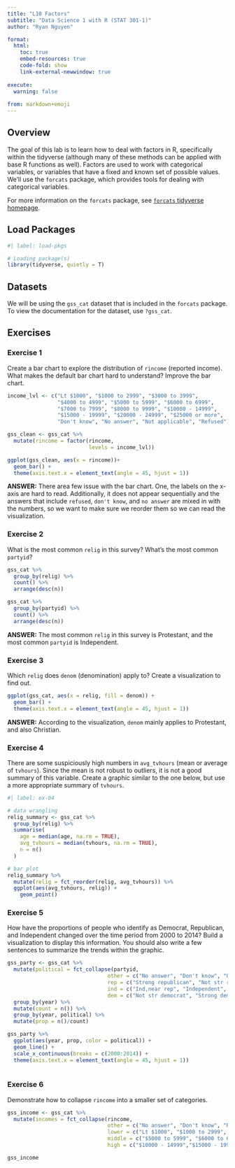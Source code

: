 ```yaml
---
title: "L10 Factors"
subtitle: "Data Science 1 with R (STAT 301-1)"
author: "Ryan Nguyen"

format:
  html:
    toc: true
    embed-resources: true
    code-fold: show
    link-external-newwindow: true
    
execute:
  warning: false
  
from: markdown+emoji  
---
```


## Overview

The goal of this lab is to learn how to deal with factors in R, specifically within the tidyverse (although many of these methods can be applied with base R functions as well). Factors are used to work with categorical variables, or variables that have a fixed and known set of possible values. We'll use the `forcats` package, which provides tools for dealing with categorical variables. 

For more information on the `forcats` package, see [`forcats` tidyverse homepage](http://forcats.tidyverse.org/reference/index.html).

## Load Packages

```r
#| label: load-pkgs

# Loading package(s)
library(tidyverse, quietly = T)

```

## Datasets 

We will be using the `gss_cat` dataset that is included in the `forcats` package. To view the documentation for the dataset, use `?gss_cat`.

## Exercises

### Exercise 1 

Create a bar chart to explore the distribution of `rincome` (reported income). What makes the default bar chart hard to understand? Improve the bar chart.

```r
income_lvl <- c("Lt $1000", "$1000 to 2999", "$3000 to 3999", 
                "$4000 to 4999", "$5000 to 5999", "$6000 to 6999", 
                "$7000 to 7999", "$8000 to 9999", "$10000 - 14999", 
                "$15000 - 19999", "$20000 - 24999", "$25000 or more",
                "Don't know", "No answer", "Not applicable", "Refused")

gss_clean <- gss_cat %>% 
  mutate(rincome = factor(rincome,
                          levels = income_lvl))

ggplot(gss_clean, aes(x = rincome))+
  geom_bar() +
  theme(axis.text.x = element_text(angle = 45, hjust = 1))

```

**ANSWER:**
There area few issue with the bar chart. One, the labels on the x-axis are hard to read. Additionally, it does not appear sequentially and the answers that include `refused`, `don't know`, and `no answer` are mixed in with the numbers, so we want to make sure we reorder them so we can read the visualization. 

### Exercise 2

What is the most common `relig` in this survey? What’s the most common `partyid`?

```r
gss_cat %>% 
  group_by(relig) %>% 
  count() %>% 
  arrange(desc(n))

gss_cat %>% 
  group_by(partyid) %>% 
  count() %>% 
  arrange(desc(n))
```

**ANSWER:**
The most common `relig` in this survey is Protestant, and the most common `partyid` is Independent.

### Exercise 3

Which `relig` does `denom` (denomination) apply to? Create a visualization to find out.

```r
ggplot(gss_cat, aes(x = relig, fill = denom)) +
  geom_bar() +
  theme(axis.text.x = element_text(angle = 45, hjust = 1))
```
**ANSWER:**
According to the visualization, `denom` mainly applies to Protestant, and also Christian. 

### Exercise 4

There are some suspiciously high numbers in `avg_tvhours` (mean or average of `tvhours`). Since the mean is not robust to outliers, it is not a good summary of this variable. Create a graphic similar to the one below, but use a more appropriate summary of `tvhours`.  

```r
#| label: ex-04

# data wrangling
relig_summary <- gss_cat %>%
  group_by(relig) %>%
  summarise(
    age = median(age, na.rm = TRUE),
    avg_tvhours = median(tvhours, na.rm = TRUE),
    n = n()
  )

# bar plot
relig_summary %>%
  mutate(relig = fct_reorder(relig, avg_tvhours)) %>%
  ggplot(aes(avg_tvhours, relig)) +
    geom_point()
```

### Exercise 5

How have the proportions of people who identify as Democrat, Republican, and Independent changed over the time period from 2000 to 2014? Build a visualization to display this information. You should also write a few sentences to summarize the trends within the graphic.

```r
gss_party <- gss_cat %>%
  mutate(political = fct_collapse(partyid,
                                other = c("No answer", "Don't know", "Other party"),
                                rep = c("Strong republican", "Not str republican"),
                                ind = c("Ind,near rep", "Independent", "Ind,near dem"),
                                dem = c("Not str democrat", "Strong democrat"))) %>% 
  group_by(year) %>% 
  mutate(count = n()) %>% 
  group_by(year, political) %>% 
  mutate(prop = n()/count)

gss_party %>% 
  ggplot(aes(year, prop, color = political)) +
  geom_line() + 
  scale_x_continuous(breaks = c(2000:2014)) +
  theme(axis.text.x = element_text(angle = 45, hjust = 1))
  
```

### Exercise 6

Demonstrate how to collapse `rincome` into a smaller set of categories.

```r

gss_income <- gss_cat %>%
  mutate(incomes = fct_collapse(rincome,
                                other = c("No answer", "Don't know", "Refused", "Not applicable"),
                                lower = c("Lt $1000", "$1000 to 2999", "$3000 to 3999", "$4000 to 4999"),
                                middle = c("$5000 to 5999", "$6000 to 6999", "$7000 to 7999", "$8000 to 9999"),
                                high = c("$10000 - 14999","$15000 - 19999", "$20000 - 24999", "$25000 or more")))

gss_income
```
